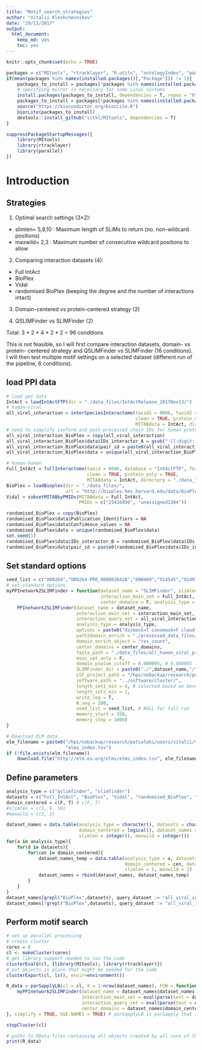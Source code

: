 ```yaml
---
title: "Motif_search_strategies"
author: "Vitalii Kleshchevnikov"
date: "29/11/2017"
output: 
  html_document: 
    keep_md: yes
    toc: yes
---
```


```r
knitr::opts_chunk$set(echo = TRUE)

packages = c("MItools", "rtracklayer", "R.utils", "ontologyIndex", "parallel")
if(mean(packages %in% names(installed.packages()[,"Package"])) != 1){
    packages_to_install = packages[!packages %in% names(installed.packages()[,"Package"])]
    # specifying mirror is necessary for some Linux systems
    install.packages(packages_to_install, dependencies = T, repos = "http://mirrors.ebi.ac.uk/CRAN/")
    packages_to_install = packages[!packages %in% names(installed.packages()[,"Package"])]
    source("https://bioconductor.org/biocLite.R")
    biocLite(packages_to_install)
    devtools::install_github("vitkl/MItools", dependencies = T)
}

suppressPackageStartupMessages({
    library(MItools)
    library(rtracklayer)
    library(parallel)
})
```

# Introduction

## Strategies

1. Optimal search settings (3*2):  
- slimlen= 5,8,10 : Maximum length of SLiMs to return (no. non-wildcard positions)  
- maxwild= 2,3 : Maximum number of consecutive wildcard positions to allow  

2. Comparing interaction datasets (4):  
- Full IntAct  
- BioPlex  
- Vidal  
- randomised BioPlex (keeping the degree and the number of interactions intact)  

3. Domain-centered vs protein-centered strategy (2)  

4. QSLIMFinder vs SLIMFinder (2)  

Total: 3 \* 2 \* 4 \* 2 \* 2 = 96 conditions  

This is not feasible, so I will first compare interaction datasets, domain- vs protein- centered strategy and QSLIMFinder vs SLIMFinder (16 conditions).  
I will then test multiple motif settings on a selected dataset (different run of the pipeline, 6 conditions).  

## load PPI data

```r
# load ppi data
IntAct = loadIntActFTP(dir = "./data_files/IntActRelease_2017Nov13/")
# human-viral
all_viral_interaction = interSpeciesInteractome(taxid1 = 9606, taxid2 = 10239, database = "IntActFTP", format = "tab27",
                                                clean = TRUE, protein_only = TRUE,
                                                MITABdata = IntAct, directory = "./data_files/")
# need to simplify isoform and post-processed chain IDs for human proteins
all_viral_interaction_BioPlex = copy(all_viral_interaction)
all_viral_interaction_BioPlex$data$IDs_interactor_A = gsub("-[[:digit:]]+$","",all_viral_interaction_BioPlex$data$IDs_interactor_A)
all_viral_interaction_BioPlex$data$pair_id = paste0(all_viral_interaction_BioPlex$data$IDs_interactor_A, "|", all_viral_interaction_BioPlex$data$IDs_interactor_B)
all_viral_interaction_BioPlex$data = unique(all_viral_interaction_BioPlex$data)

# human-human
Full_IntAct = fullInteractome(taxid = 9606, database = "IntActFTP", format = "tab27",
                              clean = TRUE, protein_only = TRUE,
                              MITABdata = IntAct, directory = "./data_files/")
BioPlex = loadBioplex(dir = "./data_files/",
                      url = "http://bioplex.hms.harvard.edu/data/BioPlex_2.3_interactionList.tsv")
Vidal = subsetMITABbyPMIDs(MITABdata = Full_IntAct,
                           PMIDs = c("25416956", "unassigned1304"))

randomised_BioPlex = copy(BioPlex)
randomised_BioPlex$data$Publication_Identifiers = NA
randomised_BioPlex$data$Confidence_values = NA
randomised_BioPlex$data = unique(randomised_BioPlex$data)
set.seed(1)
randomised_BioPlex$data$IDs_interactor_B = randomised_BioPlex$data$IDs_interactor_B[sample.int(length(randomised_BioPlex$data$IDs_interactor_B))]
randomised_BioPlex$data$pair_id = paste0(randomised_BioPlex$data$IDs_interactor_A, "|", randomised_BioPlex$data$IDs_interactor_B)
```

## Set standard options

```r
seed_list = c("O00264","O00264-PRO_0000038428","O00469","O14545","O14979","O15031","O15269","O15270","O43149","O43164","O43294","O60518","O60825","O75477","O95639","P00403","P01892","P02795","P05023","P05546-PRO_0000037940","P05546-PRO_0000037946","P06576","P06703","P08195","P08962","P09543","P11166","P13667","P16615","P16615-PRO_0000045596","P16989","P21912","P21964","P27824","P35613","P35658","P38435","P49257","P49755","P50395","P50395-PRO_0000037966","P51570","P51648-PRO_0000045596","P51648","P51659","P52630","P52756","P54136","P61201","P61619","P63151","P82979","Q00587","Q02539","Q03188-PRO_0000037551","Q03518","Q08999","Q13105","Q13586","Q13724","Q13724-PRO_0000045596","Q14677","Q14789","Q15369","Q49A26","Q53H12","Q5C9Z4","Q5H9R7","Q5HYI8","Q5SXM2","Q5T3F8-PRO_0000037548","Q5VTE0","Q86YA3","Q8IZY2","Q8N448","Q8N7W2","Q8NBS9-PRO_0000045602","Q8NI60","Q8TED0","Q8WVX9","Q92538","Q92805","Q969X5","Q96ST2","Q96T23","Q96TA2","Q99442","Q9BQ70","Q9BX40","Q9H6S0-PRO_0000037576","Q9H9L4-PRO_0000037566","Q9NP80-PRO_0000037548","Q9NSY0","Q9NXH8","Q9NZ01","Q9NZM1","Q9UJZ1","Q9UPN7","Q9UPU5","Q9Y3T9-PRO_0000037713","Q9Y4F1","Q9Y4W2","Q9Y5M8","Q9Y6N5")
# set standard options
myPPInetwork2SLIMFinder = function(dataset_name = "SLIMFinder", slimlen = 5, maxwild = 2,
                                   interaction_main_set = Full_IntAct, interaction_query_set = all_viral_interaction,
                                   center_domains = F, analysis_type = "qslimfinder"){
    PPInetwork2SLIMFinder(dataset_name = dataset_name,
                          interaction_main_set = interaction_main_set,
                          interaction_query_set = all_viral_interaction,
                          analysis_type = analysis_type,
                          options = paste0("dismask=T consmask=F cloudfix=T probcut=0.3 minwild=0 maxwild=",maxwild," slimlen=",slimlen," alphahelix=F maxseq=1500 savespace=0 iuchdir=T extras=2"),
                          path2domain_enrich = "./processed_data_files/what_we_find_VS_ELM_clust20171019.RData",
                          domain_enrich_object = "res_count",
                          center_domains = center_domains,
                          fasta_path = "./data_files/all_human_viral_proteins.fasta",
                          main_set_only = F,
                          domain_pvalue_cutoff = 0.000005, # 0.000005 for test run, 1 for full run
                          SLIMFinder_dir = paste0("./",dataset_name,"/"),
                          LSF_project_path = "/hps/nobackup/research/petsalaki/users/vitalii/vitalii/viral_project/",
                          software_path = "../software/cluster/",
                          length_set1_min = 4, # selected based on benchmarking: minimal set size that returns motifs with Sig < 0.05
                          length_set2_min = 1,
                          write_log = T,
                          N_seq = 200,
                          seed_list = seed_list, # NULL for full run
                          memory_start = 350,
                          memory_step = 1000)
}

# Download ELM data
elm_filename = paste0("/hps/nobackup/research/petsalaki/users/vitalii/vitalii/viral_project/", "./data_files/", Sys.Date(), 
                      "elms_index.tsv")
if (!file.exists(elm_filename)) 
    download.file("http://elm.eu.org/elms/elms_index.tsv", elm_filename)
```

## Define parameters

```r
analysis_type = c("qslimfinder", "slimfinder")
datasets = c("Full_IntAct", "BioPlex", "Vidal", "randomised_BioPlex", "all_viral_interaction")
domain_centered = c(F, T) # c(F, T)
#slimlen = c(5, 8, 10)
#maxwild = c(2, 3)

dataset_names = data.table(analysis_type = character(), datasets = character(),
                           domain_centered = logical(), dataset_names = character(), 
                           slimlen = integer(), maxwild = integer())
for(a in analysis_type){
    for(d in datasets){
        for(cen in domain_centered){
            dataset_names_temp = data.table(analysis_type = a, datasets = d,
                                            domain_centered = cen, dataset_names = paste(a,d,cen, sep = "."), 
                                            slimlen = 5, maxwild = 2)
            dataset_names = rbind(dataset_names, dataset_names_temp)
        }
    }
}
dataset_names[grepl("BioPlex",datasets), query_dataset := "all_viral_interaction_BioPlex"]
dataset_names[!grepl("BioPlex",datasets), query_dataset := "all_viral_interaction"]
```

## Perform motif search

```r
# set up parallel processing
# create cluster
cores = 8
cl <- makeCluster(cores)
# get library support needed to run the code
clusterEvalQ(cl, {library(MItools); library(rtracklayer)})
# put objects in place that might be needed for the code
clusterExport(cl, ls(), envir=environment())

R_data = parSapplyLB(cl = cl, X = 1:nrow(dataset_names), FUN = function(i){
    myPPInetwork2SLIMFinder(dataset_name = dataset_names$dataset_names[i], slimlen = dataset_names$slimlen[i], maxwild = dataset_names$maxwild[i],
                            interaction_main_set = eval(parse(text = dataset_names$datasets[i])),
                            interaction_query_set = eval(parse(text = dataset_names$query_dataset[i])),
                            center_domains = dataset_names$domain_centered[i], analysis_type = dataset_names$analysis_type[i])
}, simplify = TRUE, USE.NAMES = TRUE) # parSapplyLB is parSapply that accounts for different time each dataset might take

stopCluster(cl)

# paths to RData files containing all objects created by all runs of this pipeline
print(R_data)
```